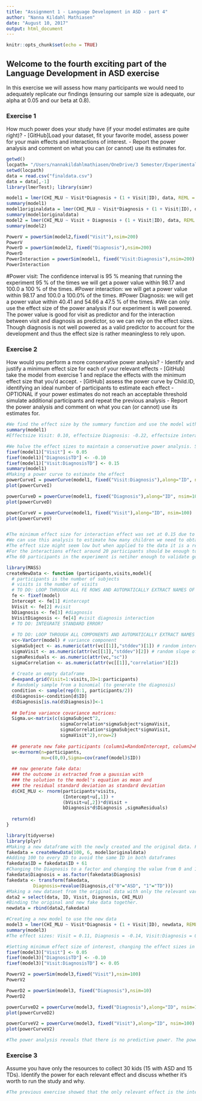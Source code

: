 ```yaml
---
title: "Assignment 1 - Language Development in ASD - part 4"
author: "Nanna Kildahl Mathiasen"
date: "August 10, 2017"
output: html_document
---
```


```r
knitr::opts_chunk$set(echo = TRUE)
```

## Welcome to the fourth exciting part of the Language Development in ASD exercise

In this exercise we will assess how many participants we would need to adequately replicate our findings (ensuring our sample size is adequate, our alpha at 0.05 and our beta at 0.8).

### Exercise 1

How much power does your study have (if your model estimates are quite right)?
- [GitHub]Load your dataset, fit your favorite model, assess power for your main effects and interactions of interest.
- Report the power analysis and comment on what you can (or cannot) use its estimates for.
```r
getwd()
locpath= "/Users/nannakildahlmathiasen/OneDrive/3 Semester/Experimental Methods 3/Assignment 1"
setwd(locpath)
data = read.csv("finaldata.csv")
data = data[,-1]
library(lmerTest); library(simr)

model1 = lmer(CHI_MLU ~ Visit*Diagnosis + (1 + Visit|ID), data, REML = FALSE)
summary(model1)
model1originaldata = lmer(CHI_MLU ~ Visit*Diagnosis + (1 + Visit|ID), data, REML = FALSE)
summary(model1originaldata)
model2 = lmer(CHI_MLU ~ Visit + Diagnosis + (1 + Visit|ID), data, REML = FALSE)
summary(model2)

PowerV = powerSim(model2,fixed("Visit"),nsim=200)
PowerV
PowerD = powerSim(model2, fixed("Diagnosis"),nsim=200)
PowerD
PowerInteraction = powerSim(model1, fixed("Visit:Diagnosis"),nsim=200)
PowerInteraction

```

#Power visit: The confidence interval is 95 % meaning that running the experiment 95 % of the times we will get a power value within 98.17 and 100.0 a 100 % of the times. 
#Power interaction: we will get a power value within 98.17 and 100.0 a 100.0% of the times. 
#Power Diagnosis: we will get a power value within 40.41 and 54.66 a 47.5 % of the times. 
#We can only use the effect size of the power analysis if our experiment is well powered. The power value is good for visit as predictor and for the interaction between visit and diagnosis as predictor, so we can rely on the effect sizes. Though diagnosis is not well powered as a valid predictor to account for the development and thus the effect size is rather meaningless to rely upon. 

### Exercise 2

How would you perform a more conservative power analysis?
- Identify and justify a minimum effect size for each of your relevant effects
- [GitHub] take the model from exercise 1 and replace the effects with the minimum effect size that you'd accept.
- [GitHub] assess the power curve by Child.ID, identifying an ideal number of participants to estimate each effect
- OPTIONAL if your power estimates do not reach an acceptable threshold simulate additional participants and repeat the previous analysis
- Report the power analysis and comment on what you can (or cannot) use its estimates for.

```r
#We find the effect size by the summary function and use the model with the interaction effect
summary(model1)
#Effectsize Visit: 0.10, effectsize Diagnosis: -0.22, effectsize interaction: 0.25

#We halve the effect sizes to maintain a conservative power analysis. Setting minimum effect size of interest, changing the effect sizes in model1: 
fixef(model1)["Visit"] <- 0.05
fixef(model1)["DiagnosisTD"] <- -0.10
fixef(model1)["Visit:DiagnosisTD"] <- 0.15
summary(model1)
#Making a power curve to estimate the effect
powerCurveI = powerCurve(model1, fixed("Visit:Diagnosis"),along="ID", nsim=100)
plot(powerCurveI)

powerCurveD = powerCurve(model1, fixed("Diagnosis"),along="ID", nsim=100)
plot(powerCurveD)

powerCurveV = powerCurve(model1, fixed("Visit"),along="ID", nsim=100)
plot(powerCurveV)


#The minimum effect size for interaction effect was set at 0.15 due to knowledge of the MLU being a relatively low numeric value, so 0.15 is an acceptable effect size value. The reason for lowering the effect size from 0.25 to 0.15 is because effect size might be wrongly skewed due to low power of earlier studies. 
#We can use this analysis to estimate how many children we need to obtain a power of 80 % when we predict from an interaction effect of visit and diagnosis where the minimum effect is 0.15. This minimum effect size means that we can predict effectsizes larger than 0.15 with good certainty, but if the effect size is less than 0.15 it will be of no interest.  
#The effect size might seem low but when applied to the data it is a relatively good effect size refering to the increase of words from visit to visit. 
#For the interactions effect around 20 participants should be enough to maintain good power.
#The 60 participants in the experiment is netiher enough to validate good power for the Diagnosis or Visits. Thus we create new participants. 

library(MASS)
createNewData <- function (participants,visits,model){
  # participants is the number of subjects
  # visits is the number of visits
  # TO DO: LOOP THROUGH ALL FE ROWS AND AUTOMATICALLY EXTRACT NAMES OF FIXED EFFECTS AND ESTIMATES
  fe <- fixef(model)
  Intercept <- fe[1] #intercept
  bVisit <- fe[2] #visit
  bDiagnosis <- fe[3] #diagnosis
  bVisitDiagnosis <- fe[4] #visit diagnosis interaction
  # TO DO: INTEGRATE STANDARD ERROR?
  
  # TO DO: LOOP THROUGH ALL COMPONENTS AND AUTOMATICALLY EXTRACT NAMES OF EFFECTS AND ESTIMATES
  vc<-VarCorr(model) # variance component
  sigmaSubject <- as.numeric(attr(vc[[1]],"stddev")[1]) # random intercept by subject
  sigmaVisit <- as.numeric(attr(vc[[1]],"stddev")[2]) # random slope of visit over subject
  sigmaResiduals <- as.numeric(attr(vc,"sc"))
  sigmaCorrelation <- as.numeric(attr(vc[[1]],"correlation")[2])
  
  # Create an empty dataframe
  d=expand.grid(Visit=1:visits,ID=1:participants)
  # Randomly sample from a binomial (to generate the diagnosis)
  condition <- sample(rep(0:1, participants/2))
  d$Diagnosis<-condition[d$ID]
  d$Diagnosis[is.na(d$Diagnosis)]<-1
  
  ## Define variance covariance matrices:
  Sigma.u<-matrix(c(sigmaSubject^2,
                    sigmaCorrelation*sigmaSubject*sigmaVisit,
                    sigmaCorrelation*sigmaSubject*sigmaVisit,
                    sigmaVisit^2),nrow=2)
  
  ## generate new fake participants (column1=RandomIntercept, column2=RandomSlope)
  u<-mvrnorm(n=participants,
             mu=c(0,0),Sigma=cov(ranef(model)$ID))
  
  ## now generate fake data:
  ### the outcome is extracted from a gaussian with
  ### the solution to the model's equation as mean and
  ### the residual standard deviation as standard deviation 
  d$CHI_MLU <- rnorm(participants*visits,
                     (Intercept+u[,1]) +
                     (bVisit+u[,2])*d$Visit + 
                     bDiagnosis*d$Diagnosis ,sigmaResiduals)  
  
  return(d)
}

library(tidyverse)
library(plyr)
#Making a new dataframe with the newly created and the original data. First creating new data from the function above
fakedata = createNewData(100, 6, model1originaldata)
#Adding 100 to every ID to avoid the same ID in both dataframes
fakedata$ID = fakedata$ID + 61
#Changing the Diagnosis to a factor and changing the value from 0 and 1 to ASD and TD. 
fakedata$Diagnosis = as.factor(fakedata$Diagnosis)
fakedata <- transform(fakedata,
          Diagnosis=revalue(Diagnosis,c("0"="ASD", "1"="TD")))
#Making a new dataset from the original data with only the relevant variables
data2 = select(data, ID, Visit, Diagnosis, CHI_MLU)
#Binding the original and new fake data together. 
newdata = rbind(data2,fakedata)

#Creating a new model to use the new data
model3 = lmer(CHI_MLU ~ Visit*Diagnosis + (1 + Visit|ID), newdata, REML = FALSE)
summary(model3)
#The effect sizes: Visit = 0.11, Diagnosis = -0.14, Visit:Diagnosis = 0.10. 

#Setting minimum effect size of interest, changing the effect sizes in model3: 
fixef(model3)["Visit"] <- 0.05
fixef(model3)["DiagnosisTD"] <- -0.10
fixef(model3)["Visit:DiagnosisTD"] <- 0.05

PowerV2 = powerSim(model3,fixed("Visit"),nsim=100)
PowerV2

PowerD2 = powerSim(model3, fixed("Diagnosis"),nsim=10)
PowerD2

powerCurveD2 = powerCurve(model3, fixed("Diagnosis"),along="ID", nsim=100)
plot(powerCurveD2)

powerCurveV2 = powerCurve(model3, fixed("Visit"),along="ID", nsim=100)
plot(powerCurveV2)

#The power analysis reveals that there is no predictive power. The power curve returns the same results that even with more participants it is not possible to obtain a power over 80 %, not even a tendency that more participants would change the result. It seems that the visits and the diagnosis in itself has no predictive power, and only the interaction with visits and diagnosis has a power value that qualifies the model to predict the development. 

```


### Exercise 3

Assume you have only the resources to collect 30 kids (15 with ASD and 15 TDs). Identify the power for each relevant effect and discuss whether it's worth to run the study and why.

```r
#The previous exercise showed that the only relevant effect is the interaction and that would have a power value over 80 % with only 20 kids. Due to this it would be worth to run the study if interested in the interaction of diagnosis and visits but otherwise it would not be worth the effort. 

```
